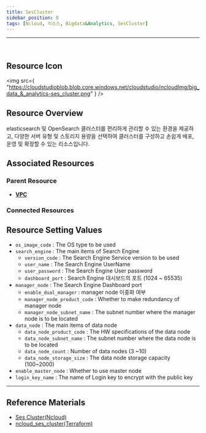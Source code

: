```yaml
---
title: SesCluster
sidebar_position: 0
tags: [Ncloud, 리소스, Bigdata&Analytics, SesCluster]
---
```


<hr />
<br />

## Resource Icon

<img
    src={
        "https://cloudstudioblob.blob.core.windows.net/cloudstudio/ncloudImg/big_data_&_analytics-ses_cluster.png"
    }
/>

## Resource Overview

elasticsearch 및 OpenSearch 클러스터를 편리하게 관리할 수 있는 환경을 제공하고, 다양한 서버 유형 및 스토리지 용량을 선택하여 클러스터를 구성하고 손쉽게 배포, 운영 및 확장할 수 있는 리소스입니다.

## Associated Resources

### Parent Resource

-   [**VPC**](https://docs.cstudio.app/docs/resource/ncloud/Networking/Vpc)

### Connected Resources


## Resource Setting Values

-   `os_image_code` : The OS type to be used
-   `search_engine` : The main items of Search Engine
    -   `version_code` : The Search Engine Service version to be used
    -   `user_name` : The Search Engine UserName
    -   `user_password` : The Search Engine User password
    -   `dashboard_port` : Search Engine 대시보드의 포트 (1024 ~ 65535)
-   `manager_node` : The Search Engine Dashboard port
    -   `enable_dual_manager` : manager node 이중화 여부
    -   `manager_node_product_code` : Whether to make redundancy of manager node
    -   `manager_node_subnet_name` : The subnet number where the manager node is to be located
-   `data_node` : The main items of data node
    -   `data_node_product_code` : The HW specifications of the data node
    -   `data_node_subnet_name` : The subnet number where the data node is to be located
    -   `data_node_count` : Number of data nodes (3 ~10)
    -   `data_node_storage_size` : The data node storage capacity (100~2000)
-   `enable_master_node` : Whether to use master node
-   `login_key_name` : The name of Login key to encrypt with the public key

---

## Reference Materials

-   [Ses Cluster(Ncloud)](https://www.ncloud.com/product/analytics/searchEngineService)
-   [ncloud_ses_cluster(Terraform)](https://registry.terraform.io/providers/NaverCloudPlatform/ncloud/latest/docs/resources/ses_cluster)
